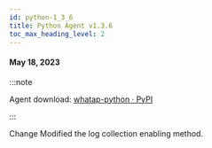 ```yaml
---
id: python-1_3_6
title: Python Agent v1.3.6
toc_max_heading_level: 2
---
```



#### May 18, 2023

:::note

Agent download: [whatap-python · PyPI](https://pypi.org/project/whatap-python/1.3.6/)

:::

<p><Status>Change</Status> Modified the log collection enabling method.</p>
